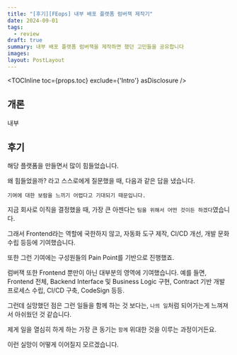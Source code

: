 ```yaml
---
title: "[후기][FEops] 내부 배포 플랫폼 럼버잭 제작기"
date: 2024-09-01
tags:
  - review
draft: true
summary: 내부 배포 플랫폼 럼버잭을 제작하면 했던 고민들을 공유합니다
images: 
layout: PostLayout
---
```


<TOCInline toc={props.toc} exclude={'Intro'} asDisclosure />

## 개론

내부 






## 후기

해당 플랫폼을 만들면서 많이 힘들었습니다.

왜 힘들었을까? 라고 스스로에게 질문했을 때, 다음과 같은 답을 냈습니다.

`기여에 대한 보람을 느끼기 어렵다고 기대되기 때문입니다.`

지금 회사로 이직을 결정했을 때, 가장 큰 아젠다는 `팀을 위해서 어떤 것이든 하겠다`였습니다.

그래서 Frontend라는 역할에 국한하지 않고, 자동화 도구 제작, CI/CD 개선, 개발 문화 수립 등등에 기여했습니다.

또한 그런 기여에는 구성원들의 Pain Point를 기반으로 진행했죠.

럼버잭 또한 Frontend 뿐만이 아닌 대부분의 영역에 기여했습니다. 예를 들면, Frontend 전체, Backend Interface 및 Business Logic 구현, Contract 기반 개발 프로세스 수립, CI/CD 구축, CodeSign 등등. 

그런데 실망했던 점은 그런 일들을 함께 하는 것 보다는, `나의 일`처럼 되어가는게 느껴져서 아쉬웠던 것 같습니다.

제게 일을 열심히 하게 하는 가장 큰 동기는 `함께` 위대한 것을 이루는 과정이거든요.

이런 실망이 어떻게 이어질지 모르겠습니다.





